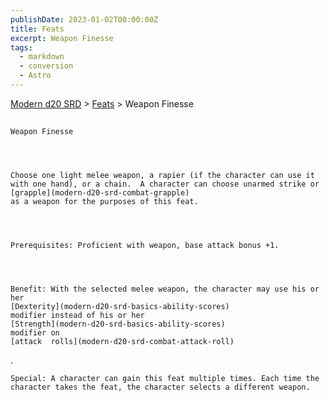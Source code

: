 ```yaml
---
publishDate: 2023-01-02T00:00:00Z
title: Feats
excerpt: Weapon Finesse
tags:
  - markdown
  - conversion
  - Astro
---
```


[Modern d20 SRD](/#modernD20) > [Feats](modern-d20-srd-feats-index) > Weapon Finesse

##

    Weapon Finesse




    Choose one light melee weapon, a rapier (if the character can use it with one hand), or a chain.  A character can choose unarmed strike or
    [grapple](modern-d20-srd-combat-grapple)
    as a weapon for the purposes of this feat.




    Prerequisites: Proficient with weapon, base attack bonus +1.




    Benefit: With the selected melee weapon, the character may use his or her
    [Dexterity](modern-d20-srd-basics-ability-scores)
    modifier instead of his or her
    [Strength](modern-d20-srd-basics-ability-scores)
    modifier on
    [attack  rolls](modern-d20-srd-combat-attack-roll)
.

    Special: A character can gain this feat multiple times. Each time the character takes the feat, the character selects a different weapon.
